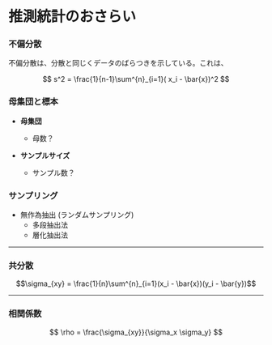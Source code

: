 # 推測統計のおさらい {#rstatsinfe}


### 不偏分散

不偏分散は、分散と同じくデータのばらつきを示している。これは、

$$
 s^2 = \frac{1}{n-1}\sum^{n}_{i=1}( x_i - \bar{x})^2
$$



### 母集団と標本

- **母集団**

  - 母数？

- **サンプルサイズ**

  - サンプル数？

### サンプリング

- 無作為抽出 (ランダムサンプリング)
  - 多段抽出法
  - 層化抽出法

---

### 共分散

$$\sigma_{xy} = \frac{1}{n}\sum^{n}_{i=1}(x_i - \bar{x})(y_i - \bar{y})$$

---

### 相関係数

$$
 \rho = \frac{\sigma_{xy}}{\sigma_x \sigma_y} 
$$
